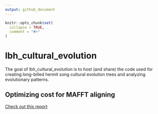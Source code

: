 ```yaml
---
output: github_document
---
```


<!-- README.md is generated from README.Rmd. Please edit that file -->

```r
knitr::opts_chunk$set(
  collapse = TRUE,
  comment = "#>"
)
```

# lbh_cultural_evolution

<!-- badges: start -->
<!-- badges: end -->

The goal of lbh_cultural_evolution is to host (and share) the code used for creating long-billed hermit song cultural evolution trees and analyzing evolutionary patterns.


## Optimizing cost for MAFFT aligning 

[Check out this report](https://github.com/maRce10/lbh_cultural_evolution/raw/master/analysis/aliging_songs.html)
